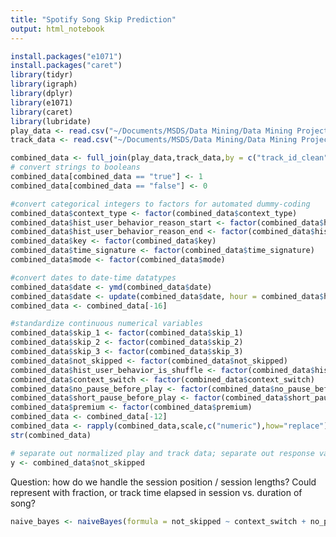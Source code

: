 ```yaml
---
title: "Spotify Song Skip Prediction"
output: html_notebook
---
```

```r
install.packages("e1071")
install.packages("caret")
library(tidyr)
library(igraph)
library(dplyr)
library(e1071)
library(caret)
library(lubridate)
play_data <- read.csv("~/Documents/MSDS/Data Mining/Data Mining Project/data 2/training_set/log_mini.csv", stringsAsFactors = FALSE)
track_data <- read.csv("~/Documents/MSDS/Data Mining/Data Mining Project/data/track_features/tf_mini.csv")
```

```r
combined_data <- full_join(play_data,track_data,by = c("track_id_clean" = "track_id"))
# convert strings to booleans
combined_data[combined_data == "true"] <- 1
combined_data[combined_data == "false"] <- 0

#convert categorical integers to factors for automated dummy-coding
combined_data$context_type <- factor(combined_data$context_type)
combined_data$hist_user_behavior_reason_start <- factor(combined_data$hist_user_behavior_reason_start)
combined_data$hist_user_behavior_reason_end <- factor(combined_data$hist_user_behavior_reason_end)
combined_data$key <- factor(combined_data$key)
combined_data$time_signature <- factor(combined_data$time_signature)
combined_data$mode <- factor(combined_data$mode)

#convert dates to date-time datatypes 
combined_data$date <- ymd(combined_data$date)
combined_data$date <- update(combined_data$date, hour = combined_data$hour_of_day)
combined_data <- combined_data[-16]

#standardize continuous numerical variables
combined_data$skip_1 <- factor(combined_data$skip_1)
combined_data$skip_2 <- factor(combined_data$skip_2)
combined_data$skip_3 <- factor(combined_data$skip_3)
combined_data$not_skipped <- factor(combined_data$not_skipped)
combined_data$hist_user_behavior_is_shuffle <- factor(combined_data$hist_user_behavior_is_shuffle)
combined_data$context_switch <- factor(combined_data$context_switch)
combined_data$no_pause_before_play <- factor(combined_data$no_pause_before_play)
combined_data$short_pause_before_play <- factor(combined_data$short_pause_before_play)
combined_data$premium <- factor(combined_data$premium)
combined_data <- combined_data[-12]
combined_data <- rapply(combined_data,scale,c("numeric"),how="replace")
str(combined_data)

# separate out normalized play and track data; separate out response variable (skipped T/F)
y <- combined_data$not_skipped

```
Question: how do we handle the session position / session lengths? Could represent with fraction, or track time elapsed in session vs. duration of song?

```r
naive_bayes <- naiveBayes(formula = not_skipped ~ context_switch + no_pause_before_play + short_pause_before_play + hist_user_behavior_is_shuffle + hist_user_behavior_reason_end + hist_user_behavior_reason_start + hist_user_behavior_n_seekfwd + hist_user_behavior_n_seekfwd + hour(date) + premium + context_type + duration + us_popularity_estimate + acousticness + beat_strength + danceability + dyn_range_mean + energy + flatness + instrumentalness + key + liveness + loudness + mechanism + mode + organism + speechiness + tempo + time_signature + valence )
```

